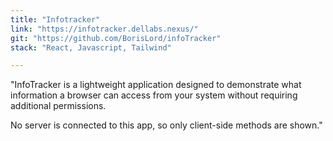 ```yaml
---
title: "Infotracker"
link: "https://infotracker.dellabs.nexus/"
git: "https://github.com/BorisLord/infoTracker"
stack: "React, Javascript, Tailwind"

---
```

"InfoTracker is a lightweight application designed to demonstrate what information a browser can access from your system without requiring additional permissions.

No server is connected to this app, so only client-side methods are shown."

